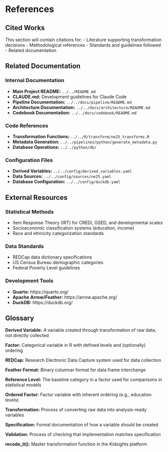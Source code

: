 # References {.unnumbered}

## Cited Works

This section will contain citations for:
- Literature supporting transformation decisions
- Methodological references
- Standards and guidelines followed
- Related documentation

## Related Documentation

### Internal Documentation

- **Main Project README:** `../../README.md`
- **CLAUDE.md:** Development guidelines for Claude Code
- **Pipeline Documentation:** `../../docs/pipeline/README.md`
- **Architecture Documentation:** `../../docs/architecture/README.md`
- **Codebook Documentation:** `../../docs/codebook/README.md`

### Code References

- **Transformation Functions:** `../../R/transform/ne25_transforms.R`
- **Metadata Generation:** `../../pipelines/python/generate_metadata.py`
- **Database Operations:** `../../python/db/`

### Configuration Files

- **Derived Variables:** `../../config/derived_variables.yaml`
- **Data Sources:** `../../config/sources/ne25.yaml`
- **Database Configuration:** `../../config/duckdb.yaml`

## External Resources

### Statistical Methods

- Item Response Theory (IRT) for CREDI, GSED, and developmental scales
- Socioeconomic classification systems (education, income)
- Race and ethnicity categorization standards

### Data Standards

- REDCap data dictionary specifications
- US Census Bureau demographic categories
- Federal Poverty Level guidelines

### Development Tools

- **Quarto:** https://quarto.org/
- **Apache Arrow/Feather:** https://arrow.apache.org/
- **DuckDB:** https://duckdb.org/

## Glossary

**Derived Variable:** A variable created through transformation of raw data, not directly collected

**Factor:** Categorical variable in R with defined levels and (optionally) ordering

**REDCap:** Research Electronic Data Capture system used for data collection

**Feather Format:** Binary columnar format for data frame interchange

**Reference Level:** The baseline category in a factor used for comparisons in statistical models

**Ordered Factor:** Factor variable with inherent ordering (e.g., education levels)

**Transformation:** Process of converting raw data into analysis-ready variables

**Specification:** Formal documentation of how a variable should be created

**Validation:** Process of checking that implementation matches specification

**recode_it():** Master transformation function in the Kidsights platform
